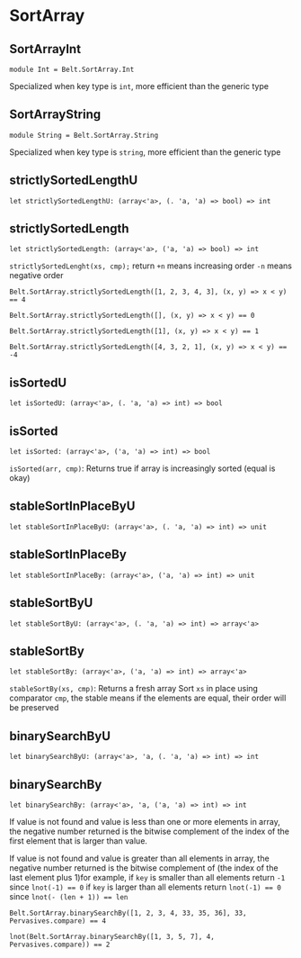 # SortArray

## SortArrayInt

```res example
module Int = Belt.SortArray.Int
```

Specialized when key type is `int`, more efficient than the generic type

## SortArrayString

```res example
module String = Belt.SortArray.String
```

Specialized when key type is `string`, more efficient than the generic type

## strictlySortedLengthU

```res sig
let strictlySortedLengthU: (array<'a>, (. 'a, 'a) => bool) => int
```

## strictlySortedLength

```res sig
let strictlySortedLength: (array<'a>, ('a, 'a) => bool) => int
```

`strictlySortedLenght(xs, cmp);` return `+n` means increasing order `-n` means negative order

```res example
Belt.SortArray.strictlySortedLength([1, 2, 3, 4, 3], (x, y) => x < y) == 4

Belt.SortArray.strictlySortedLength([], (x, y) => x < y) == 0

Belt.SortArray.strictlySortedLength([1], (x, y) => x < y) == 1

Belt.SortArray.strictlySortedLength([4, 3, 2, 1], (x, y) => x < y) == -4
```

## isSortedU

```res sig
let isSortedU: (array<'a>, (. 'a, 'a) => int) => bool
```

## isSorted

```res sig
let isSorted: (array<'a>, ('a, 'a) => int) => bool
```

`isSorted(arr, cmp)`: Returns true if array is increasingly sorted (equal is okay)

## stableSortInPlaceByU

```res sig
let stableSortInPlaceByU: (array<'a>, (. 'a, 'a) => int) => unit
```

## stableSortInPlaceBy

```res sig
let stableSortInPlaceBy: (array<'a>, ('a, 'a) => int) => unit
```

## stableSortByU

```res sig
let stableSortByU: (array<'a>, (. 'a, 'a) => int) => array<'a>
```

## stableSortBy

```res sig
let stableSortBy: (array<'a>, ('a, 'a) => int) => array<'a>
```

`stableSortBy(xs, cmp)`: Returns a fresh array Sort `xs` in place using
comparator `cmp`, the stable means if the elements are equal, their order will
be preserved

## binarySearchByU

```res sig
let binarySearchByU: (array<'a>, 'a, (. 'a, 'a) => int) => int
```

## binarySearchBy

```res sig
let binarySearchBy: (array<'a>, 'a, ('a, 'a) => int) => int
```

If value is not found and value is less than one or more elements in array, the
negative number returned is the bitwise complement of the index of the first
element that is larger than value.

If value is not found and value is greater
than all elements in array, the negative number returned is the bitwise
complement of (the index of the last element plus 1)for example, if `key` is
smaller than all elements return `-1` since `lnot(-1) == 0` if `key` is larger
than all elements return `lnot(-1) == 0` since `lnot(- (len + 1)) == len`

```res example
Belt.SortArray.binarySearchBy([1, 2, 3, 4, 33, 35, 36], 33, Pervasives.compare) == 4

lnot(Belt.SortArray.binarySearchBy([1, 3, 5, 7], 4, Pervasives.compare)) == 2
```
